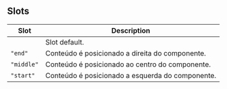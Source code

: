 
<Meta title='Components/Core/@OK Base/Complementar' />

## Slots

| Slot       | Description                                      |
| ---------- | ------------------------------------------------ |
|            | Slot default.                                    |
| `"end"`    | Conteúdo é posicionado a direita do componente.  |
| `"middle"` | Conteúdo é posicionado ao centro do componente.  |
| `"start"`  | Conteúdo é posicionado a esquerda do componente. |
